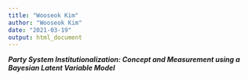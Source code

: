 ```yaml
---
title: "Wooseok Kim"
author: "Wooseok Kim"
date: "2021-03-19"
output: html_document
---
```


***Party System Institutionalization: Concept and Measurement using a Bayesian Latent Variable Model***